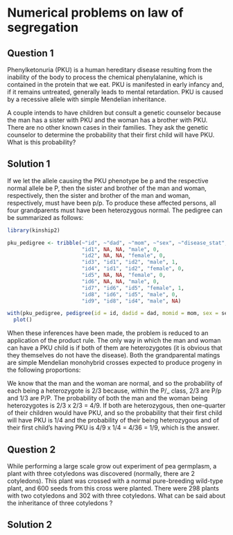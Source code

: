# Numerical problems on law of segregation

## Question 1

Phenylketonuria (PKU) is a human hereditary disease resulting from the inability of the body to process the chemical phenylalanine, which is contained in the protein that we eat. PKU is manifested in early infancy and, if it remains untreated, generally leads to mental retardation. PKU is caused by a recessive allele with simple Mendelian inheritance.

A couple intends to have children but consult a genetic counselor because the man has a sister with PKU and the woman has a brother with PKU. There are no other known cases in their families. They ask the genetic counselor to determine the probability that their first child will have PKU. What is this probability?

## Solution 1

If we let the allele causing the PKU phenotype be p and the respective normal allele be P, then the sister and brother of the man and woman, respectively, then the sister and brother of the man and woman, respectively, must have been p/p. To produce these affected persons, all four grandparents must have been heterozygous normal. The pedigree can be summarized as follows:

```r
library(kinship2)

pku_pedigree <- tribble(~"id", ~"dad", ~"mom", ~"sex", ~"disease_stat",
                        "id1", NA, NA, "male", 0, 
                        "id2", NA, NA, "female", 0, 
                        "id3", "id1", "id2", "male", 1, 
                        "id4", "id1", "id2", "female", 0, 
                        "id5", NA, NA, "female", 0, 
                        "id6", NA, NA, "male", 0,
                        "id7", "id6", "id5", "female", 1, 
                        "id8", "id6", "id5", "male", 0, 
                        "id9", "id8", "id4", "male", NA) 

with(pku_pedigree, pedigree(id = id, dadid = dad, momid = mom, sex = sex, affected = disease_stat)) %>% 
  plot()
```


When these inferences have been made, the problem is reduced to an application of the product rule. The only way in which the man and woman can have a PKU child is if both of them are heterozygotes (it is obvious that they themselves do not have the disease). Both the grandparental matings are simple Mendelian monohybrid crosses expected to produce progeny in the following proportions:

\begin{equation}
\begin{aligned}
\frac{1}{4} P/P; \\
\frac{1}{2} P/\_; & \textrm{Normal (P/P + P/\_); } \longrightarrow \frac{3}{4} \\
\frac{1}{4} p/p; & \textrm{PKU; } \longrightarrow \frac{1}{4} \nonumber
\end{aligned}
\end{equation}

We know that the man and the woman are normal, and so the probability of each being a heterozygote is 2/3 because, within the P/_ class, 2/3 are P/p and 1/3 are P/P. The probability of both the man and the woman being heterozygotes is 2/3 x 2/3 = 4/9. If both are heterozygous, then one-quarter of their children would have PKU, and so the probability that their first child will have PKU is 1/4 and the probability of their being heterozygous and of their first child’s having PKU is 4/9 x 1/4 = 4/36 = 1/9, which is the answer.

## Question 2

While performing a large scale grow out experiment of pea germplasm, a plant with three cotyledons was discovered (normally, there are 2 cotyledons). This plant was crossed with a normal pure-breeding wild-type plant, and 600 seeds from this cross were planted. There were 298 plants with two cotyledons and 302 with three cotyledons. What can be said about the inheritance of three cotyledons ?


## Solution 2
